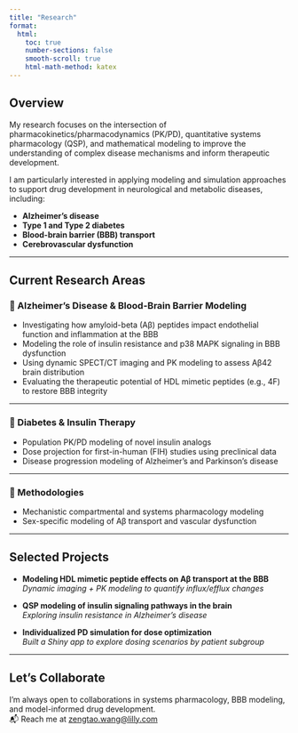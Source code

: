 ```yaml
---
title: "Research"
format:
  html:
    toc: true
    number-sections: false
    smooth-scroll: true
    html-math-method: katex
---
```


## Overview

My research focuses on the intersection of pharmacokinetics/pharmacodynamics (PK/PD), quantitative systems pharmacology (QSP), and mathematical modeling to improve the understanding of complex disease mechanisms and inform therapeutic development.

I am particularly interested in applying modeling and simulation approaches to support drug development in neurological and metabolic diseases, including:

- **Alzheimer’s disease**
- **Type 1 and Type 2 diabetes**
- **Blood-brain barrier (BBB) transport**
- **Cerebrovascular dysfunction**

---

## Current Research Areas

### 🧠 Alzheimer’s Disease & Blood-Brain Barrier Modeling

- Investigating how amyloid-beta (Aβ) peptides impact endothelial function and inflammation at the BBB
- Modeling the role of insulin resistance and p38 MAPK signaling in BBB dysfunction
- Using dynamic SPECT/CT imaging and PK modeling to assess Aβ42 brain distribution
- Evaluating the therapeutic potential of HDL mimetic peptides (e.g., 4F) to restore BBB integrity

---

### 💉 Diabetes & Insulin Therapy

- Population PK/PD modeling of novel insulin analogs
- Dose projection for first-in-human (FIH) studies using preclinical data
- Disease progression modeling of Alzheimer's and Parkinson's disease

---

### 🔬 Methodologies

- Mechanistic compartmental and systems pharmacology modeling
- Sex-specific modeling of Aβ transport and vascular dysfunction

---

## Selected Projects

- **Modeling HDL mimetic peptide effects on Aβ transport at the BBB**  
  *Dynamic imaging + PK modeling to quantify influx/efflux changes*

- **QSP modeling of insulin signaling pathways in the brain**  
  *Exploring insulin resistance in Alzheimer’s disease*

- **Individualized PD simulation for dose optimization**  
  *Built a Shiny app to explore dosing scenarios by patient subgroup*

---

## Let's Collaborate

I’m always open to collaborations in systems pharmacology, BBB modeling, and model-informed drug development.  
📬 Reach me at [zengtao.wang@lilly.com](mailto:zengtao.wang@lilly.com)



